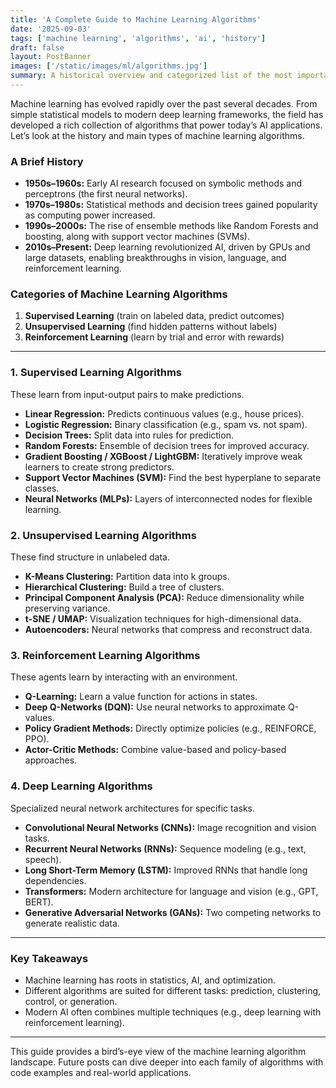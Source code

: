 ```yaml
---
title: 'A Complete Guide to Machine Learning Algorithms'
date: '2025-09-03'
tags: ['machine learning', 'algorithms', 'ai', 'history']
draft: false
layout: PostBanner
images: ['/static/images/ml/algorithms.jpg']
summary: A historical overview and categorized list of the most important machine learning algorithms, from the early days to modern deep learning.
---
```


Machine learning has evolved rapidly over the past several decades. From simple statistical models to modern deep learning frameworks, the field has developed a rich collection of algorithms that power today’s AI applications. Let’s look at the history and main types of machine learning algorithms.

### A Brief History

- **1950s–1960s:** Early AI research focused on symbolic methods and perceptrons (the first neural networks).
- **1970s–1980s:** Statistical methods and decision trees gained popularity as computing power increased.
- **1990s–2000s:** The rise of ensemble methods like Random Forests and boosting, along with support vector machines (SVMs).
- **2010s–Present:** Deep learning revolutionized AI, driven by GPUs and large datasets, enabling breakthroughs in vision, language, and reinforcement learning.

### Categories of Machine Learning Algorithms

1. **Supervised Learning** (train on labeled data, predict outcomes)
2. **Unsupervised Learning** (find hidden patterns without labels)
3. **Reinforcement Learning** (learn by trial and error with rewards)

---

### 1. Supervised Learning Algorithms

These learn from input-output pairs to make predictions.

- **Linear Regression:** Predicts continuous values (e.g., house prices).
- **Logistic Regression:** Binary classification (e.g., spam vs. not spam).
- **Decision Trees:** Split data into rules for prediction.
- **Random Forests:** Ensemble of decision trees for improved accuracy.
- **Gradient Boosting / XGBoost / LightGBM:** Iteratively improve weak learners to create strong predictors.
- **Support Vector Machines (SVM):** Find the best hyperplane to separate classes.
- **Neural Networks (MLPs):** Layers of interconnected nodes for flexible learning.

### 2. Unsupervised Learning Algorithms

These find structure in unlabeled data.

- **K-Means Clustering:** Partition data into k groups.
- **Hierarchical Clustering:** Build a tree of clusters.
- **Principal Component Analysis (PCA):** Reduce dimensionality while preserving variance.
- **t-SNE / UMAP:** Visualization techniques for high-dimensional data.
- **Autoencoders:** Neural networks that compress and reconstruct data.

### 3. Reinforcement Learning Algorithms

These agents learn by interacting with an environment.

- **Q-Learning:** Learn a value function for actions in states.
- **Deep Q-Networks (DQN):** Use neural networks to approximate Q-values.
- **Policy Gradient Methods:** Directly optimize policies (e.g., REINFORCE, PPO).
- **Actor-Critic Methods:** Combine value-based and policy-based approaches.

### 4. Deep Learning Algorithms

Specialized neural network architectures for specific tasks.

- **Convolutional Neural Networks (CNNs):** Image recognition and vision tasks.
- **Recurrent Neural Networks (RNNs):** Sequence modeling (e.g., text, speech).
- **Long Short-Term Memory (LSTM):** Improved RNNs that handle long dependencies.
- **Transformers:** Modern architecture for language and vision (e.g., GPT, BERT).
- **Generative Adversarial Networks (GANs):** Two competing networks to generate realistic data.

---

### Key Takeaways

- Machine learning has roots in statistics, AI, and optimization.
- Different algorithms are suited for different tasks: prediction, clustering, control, or generation.
- Modern AI often combines multiple techniques (e.g., deep learning with reinforcement learning).

---

This guide provides a bird’s-eye view of the machine learning algorithm landscape. Future posts can dive deeper into each family of algorithms with code examples and real-world applications.
